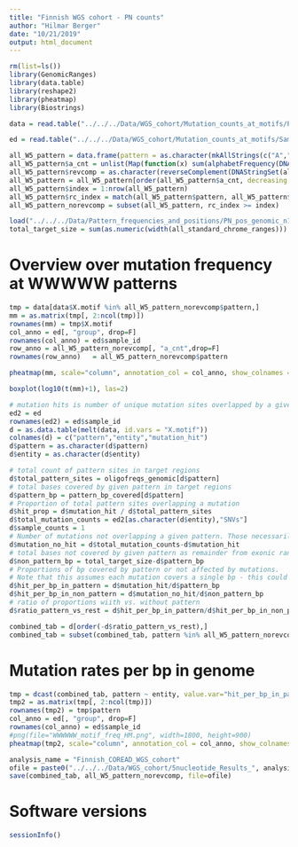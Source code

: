 ```yaml
---
title: "Finnish WGS cohort - PN counts"
author: "Hilmar Berger"
date: "10/21/2019"
output: html_document
---
```


```r
rm(list=ls())
library(GenomicRanges)
library(data.table)
library(reshape2)
library(pheatmap)
library(Biostrings)
```

```r
data = read.table("../../../Data/WGS_cohort/Mutation_counts_at_motifs/PN_all_mut_counts_CRC_WGS_n200.txt", sep="\t", header=T, comment.char = "")

ed = read.table("../../../Data/WGS_cohort/Mutation_counts_at_motifs/Sample_sequencing_overview.txt", sep="\t", header=T, comment.char = "", stringsAsFactors = F)
```

```r
all_W5_pattern = data.frame(pattern = as.character(mkAllStrings(c("A","T"), 5)), stringsAsFactors = F)
all_W5_pattern$a_cnt = unlist(Map(function(x) sum(alphabetFrequency(DNAString(x))[c("A")]), all_W5_pattern$pattern))
all_W5_pattern$revcomp = as.character(reverseComplement(DNAStringSet(all_W5_pattern$pattern)))
all_W5_pattern = all_W5_pattern[order(all_W5_pattern$a_cnt, decreasing = T),]
all_W5_pattern$index = 1:nrow(all_W5_pattern)
all_W5_pattern$rc_index = match(all_W5_pattern$pattern, all_W5_pattern$revcomp)
all_W5_pattern_norevcomp = subset(all_W5_pattern, rc_index >= index)
```


```r
load("../../../Data/Pattern_frequencies_and_positions/PN_pos_genomic_n100_and_AT6_hg38.Rdata")
total_target_size = sum(as.numeric(width(all_standard_chrome_ranges)))
```

# Overview over mutation frequency at WWWWW patterns

```r
tmp = data[data$X.motif %in% all_W5_pattern_norevcomp$pattern,]
mm = as.matrix(tmp[, 2:ncol(tmp)])
rownames(mm) = tmp$X.motif
col_anno = ed[, "group", drop=F]
rownames(col_anno) = ed$sample_id
row_anno = all_W5_pattern_norevcomp[, "a_cnt",drop=F]
rownames(row_anno)   = all_W5_pattern_norevcomp$pattern

pheatmap(mm, scale="column", annotation_col = col_anno, show_colnames = F, fontsize_row = 10, main = "WWWWW counts, scaled per sample", annotation_row = row_anno)

```

```r
boxplot(log10(t(mm)+1), las=2)
```



```r
# mutation hits is number of unique mutation sites overlapped by a given pattern
ed2 = ed
rownames(ed2) = ed$sample_id
d = as.data.table(melt(data, id.vars = "X.motif"))
colnames(d) = c("pattern","entity","mutation_hit")
d$pattern = as.character(d$pattern)
d$entity = as.character(d$entity)

# total count of pattern sites in target regions
d$total_pattern_sites = oligofreqs_genomic[d$pattern]
# total bases covered by given pattern in target regions
d$pattern_bp = pattern_bp_covered[d$pattern]
# Proportion of total pattern sites overlapping a mutation
d$hit_prop = d$mutation_hit / d$total_pattern_sites
d$total_mutation_counts = ed2[as.character(d$entity),"SNVs"]
d$sample_counts = 1
# Number of mutations not overlapping a given pattern. Those necessarily overlap all other patterns.
d$mutation_no_hit = d$total_mutation_counts-d$mutation_hit
# total bases not covered by given pattern as remainder from exonic ranges minus pattern covered sequence
d$non_pattern_bp = total_target_size-d$pattern_bp
# Proportions of bp covered by pattern or not affected by mutations. 
# Note that this assumes each mutation covers a single bp - this could be improved if necessary
d$hit_per_bp_in_pattern = d$mutation_hit/d$pattern_bp
d$hit_per_bp_in_non_pattern = d$mutation_no_hit/d$non_pattern_bp
# ratio of proportions wiith vs. without pattern
d$ratio_pattern_vs_rest = d$hit_per_bp_in_pattern/d$hit_per_bp_in_non_pattern

combined_tab = d[order(-d$ratio_pattern_vs_rest),]
combined_tab = subset(combined_tab, pattern %in% all_W5_pattern_norevcomp$pattern)
```

# Mutation rates per bp in genome

```r
tmp = dcast(combined_tab, pattern ~ entity, value.var="hit_per_bp_in_pattern")
tmp2 = as.matrix(tmp[, 2:ncol(tmp)])
rownames(tmp2) = tmp$pattern
col_anno = ed[, "group", drop=F]
rownames(col_anno) = ed$sample_id
#png(file="WWWWWW_motif_freq_HM.png", width=1800, height=900)
pheatmap(tmp2, scale="column", annotation_col = col_anno, show_colnames = F, fontsize_row = 10, main = "WWWWW motif mutation rates (mutations/bp covered), scaled per sample")
```

```r
analysis_name = "Finnish_COREAD_WGS_cohort"
ofile = paste0("../../../Data/WGS_cohort/5nucleotide_Results_", analysis_name ,"_all_mutations.Rdata")
save(combined_tab, all_W5_pattern_norevcomp, file=ofile)
```

# Software versions

```r
sessionInfo()
```

